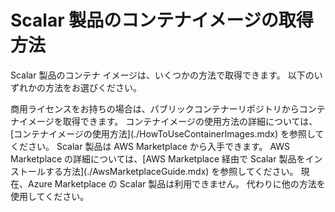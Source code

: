 # Scalar 製品のコンテナイメージの取得方法


<TranslationBanner />

Scalar 製品のコンテナ イメージは、いくつかの方法で取得できます。 以下のいずれかの方法をお選びください。

<Tabs groupId="containers" queryString>
  <TabItem value="container-images" label="コンテナイメージ" default>
    商用ライセンスをお持ちの場合は、パブリックコンテナーリポジトリからコンテナイメージを取得できます。 コンテナイメージの使用方法の詳細については、[コンテナイメージの使用方法](./HowToUseContainerImages.mdx) を参照してください。
  </TabItem>
  <TabItem value="aws-marketplace" label="AWS Marketplace">
    Scalar 製品は AWS Marketplace から入手できます。 AWS Marketplace の詳細については、[AWS Marketplace 経由で Scalar 製品をインストールする方法](./AwsMarketplaceGuide.mdx) を参照してください。
  </TabItem>
  <TabItem value="azure-marketplace" label="Azure Marketplace">
    現在、Azure Marketplace の Scalar 製品は利用できません。 代わりに他の方法を使用してください。
  </TabItem>
</Tabs>
